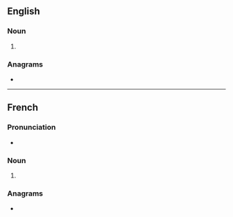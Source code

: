 {{also|voiturés}}
==English==

===Noun===
{{head|en|noun form}}

# {{plural of|en|voiture}}

===Anagrams===
* {{anagrams|en|a=eiorstuv|oversuit|virtuose|vitreous}}

----

==French==

===Pronunciation===
* {{fr-IPA}}

===Noun===
{{head|fr|noun plural form|g=f}}

# {{plural of|fr|voiture}}

===Anagrams===
* {{l|fr|ouvrîtes}}